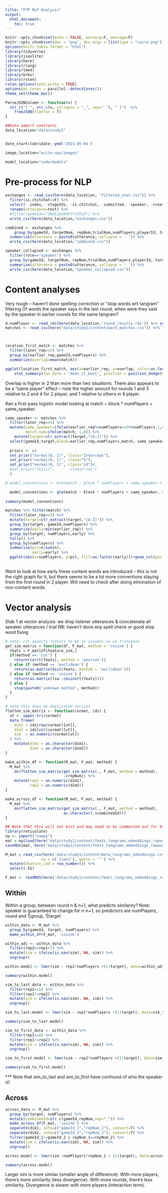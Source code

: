 ```yaml
---
title: "FYP NLP Analysis"
output:
  html_document: 
    toc: true
---
```




```r
knitr::opts_chunk$set(echo = FALSE, warning=F, message=F)
knitr::opts_chunk$set(dev = "png", dev.args = list(type = "cairo-png"))
options(knitr.table.format = "html")
library(tidyverse)
library(jsonlite)
library(here)
library(rlang)
library(lme4)
library(brms)
library(rstan)
rstan_options(auto_write = TRUE)
options(mc.cores = parallel::detectCores())
theme_set(theme_bw())

ParseJSONColumn <- function(x) {
  str_c("[ ", str_c(x, collapse = ",", sep=" "), " ]")  %>% 
    fromJSON(flatten = T)
}

##Data import constants
data_location="data/study1"


date_start=lubridate::ymd('2021-05-04')

image_location="write-ups/images"

model_location="code/models"
```


# Pre-process for NLP

```r

exchanges <- read_csv(here(data_location, "filtered_chat.csv")) %>% 
  filter(is.chitchat==F) %>% 
  select( -index, -stageIds, -is.chitchat, -submitted, -speaker, -createdAt, -row_id) %>% 
  rename(utterance=text) %>% 
  #filter(gameId=="3WzEi9zkHF77vdTw5") %>% 
  write_csv(here(data_location,"exchanges.csv"))

combined <- exchanges %>% 
    group_by(gameId, targetNum, repNum,trialNum,numPlayers,playerId, target, role, countCorrect) %>%
  summarize(utterance = paste0(utterance, collapse = ' ')) %>% 
  write_csv(here(data_location,"combined.csv"))

speaker_collapsed <- exchanges %>% 
  filter(role=="speaker") %>% 
  group_by(gameId, targetNum, repNum,trialNum,numPlayers,playerId, target, countCorrect) %>%
  summarize(utterance = paste0(utterance, collapse = ' ')) %>% 
  write_csv(here(data_location,"speaker_collapsed.csv"))
```


# Content analyses

Very rough -- haven't done spelling  correction or "stop words wrt tangram" filtering
Of words the speaker says in the last round, when were they said by the speaker in earlier rounds for the same tangram?

```r
d.numPlayer <- read_rds(here(data_location,'round_results.rds')) %>% select(numPlayers, gameId)
matches <- read_csv(here("data/study1/content/word_matches.csv")) %>% left_join(d.numPlayer, by="gameId")



location_first_match <- matches %>% 
  filter(later_rep==5) %>% 
  group_by(earlier_rep,gameId,numPlayers) %>% 
  summarize(overlap=mean(match))

ggplot(location_first_match, aes(x=earlier_rep, y=overlap, color=as.factor(numPlayers)))+geom_jitter(alpha=.5,width=.2, height=0)+facet_wrap(~numPlayers)+
    stat_summary(fun.data = "mean_cl_boot", position = position_dodge(width=.2), color="black")
```
Overlap is higher in 2 than more than two situations. There also appears to be a "same player" effect -- note the higher amount for rounds 1 and 3 relative to 2 and 4 for 2 player, and 1 relative to others in 4 player. 

Ran a first-pass logistic model looking at match ~ block * numPlayers + same_speaker. 
```r
same_speaker <- matches %>% 
  filter(later_rep==5) %>% 
  mutate(same_speaker=ifelse(earlier_rep%%numPlayers==5%%numPlayers,1,0),
         match.num=ifelse(match, 1,0)) %>% 
    mutate(target=str_extract(target,"[A-Z]")) %>% 
  select(gameId,target,block=earlier_rep,numPlayers,match, same_speaker)
  
  priors <- c(
  set_prior("normal(0, 1)", class="Intercept"),
  set_prior("normal(0, 1)", class="b"),
  set_prior("normal(0, 1)", class="sd")#,
  #set_prior("lkj(1)",       class="cor")
  )

# model_conventions <- brm(match ~ block * numPlayers + same_speaker + (1|gameId), data=same_speaker,file=here(model_location, "model_convention"),family=bernoulli(link="logit"),  prior=priors, control=list(adapt_delta=.95))

  model_conventions <- glm(match ~ block * numPlayers + same_speaker, data=same_speaker ,family=binomial)
         
summary(model_conventions)

```

```r
matches %>% filter(match) %>% 
  filter(later_rep==5) %>% 
  mutate(target=str_extract(target,"[A-Z]")) %>% 
  group_by(target, gameId,numPlayers) %>% 
  summarize(early=min(earlier_rep)) %>% 
  group_by(target, numPlayers,early) %>% 
  tally() %>% 
  group_by(numPlayers) %>% 
  summarize(pct=n/sum(n),
            early=early) %>% 
  ggplot(aes(x=numPlayers, y=pct, fill=as.factor(early)))+geom_col(position="stack")
  
```
Want to look at how early these content words are introduced -- this is not the right graph for it, but there seems to be a lot more conventions staying from the first round in 2 player. Will need to check after doing elimination of non-content words. 

# Vector analysis

Stab 1 at vector analysis: we drop listener utterances & concatenate all speaker utterances / trial 
NB: haven't done any spell check or good stop word fixing

```r
# note: cor expects featurs to be in columns so we transpose
get_sim_matrix = function(df, F_mat, method = 'cosine') {
  feats = F_mat[df$feature_ind,]
  if(method == 'cor') {
    return(cor(t(feats), method = 'pearson'))
  } else if (method == 'euclidean') {
    return(as.matrix(dist(feats, method = 'euclidean')))
  } else if (method == 'cosine') {
    return(as.matrix(lsa::cosine(t(feats))))
  } else {
    stop(paste0('unknown method', method))
  }
}

# note this does de-duplicated version
flatten_sim_matrix <- function(cormat, ids) {
  ut <- upper.tri(cormat)
  data.frame(
    dim1 = ids[row(cormat)[ut]],
    dim2 = ids[col(cormat)[ut]],
    sim  = as.numeric(cormat[ut])
  ) %>%
    mutate(dim1 = as.character(dim1),
           dim2 = as.character(dim2))
}

make_within_df <- function(M_mat, F_mat, method) {
  M_mat %>%
    do(flatten_sim_matrix(get_sim_matrix(., F_mat, method = method),
                          .$repNum)) %>%
    mutate(rep1 = as.numeric(dim1), 
           rep2 = as.numeric(dim2)) 
}

make_across_df <- function(M_mat, F_mat, method) {
  M_mat %>%
    do(flatten_sim_matrix(get_sim_matrix(., F_mat, method = method),
                          as.character(.$combinedId)))
}
```


```r
## Note that this will not knit and may need to be commented out for knitting
library(reticulate)
np <- import("numpy")
mat = np$load(here('data/study1/content/feats_tangrams_embeddings_rawavg.npy'))
saveRDS(mat, here('data/study1/content/feats_tangrams_embeddings_rawavg.RData'))
```

```r
M_mat = read_csv(here('data/study1/content/meta_tangrams_embeddings.csv'), 
                na = c('[nan]'), quote = '"') %>%  
  mutate(feature_ind = row_number()) %>%
  select(-X1) 

F_mat <- readRDS(here('data/study1/content/feats_tangrams_embeddings_rawavg.RData'))

```





## Within
Within a group, between round n & n+1, what predicts similarity? 
Note: speaker is guaranteed to change for n-n+1, so predictors are numPlayers, round and 1|group, 1|target

```r

within_data <- M_mat %>% 
  group_by(gameId, target, numPlayers) %>% 
  make_within_df(F_mat, 'cosine') 

within_adj <- within_data %>% 
  filter(rep2==rep1+1) %>% 
  mutate(sim = ifelse(is.nan(sim), NA, sim)) %>%
  ungroup()

```

```r

within.model <- lmer(sim ~ rep1*numPlayers +(1|target), data=within_adj)

summary(within.model)
```

```r
sim_to_last_data <- within_data %>% 
  filter(rep2==5) %>% 
  filter(rep1!=rep2) %>% 
  mutate(sim = ifelse(is.nan(sim), NA, sim)) %>%
  ungroup()

sim_to_last.model <- lmer(sim ~ rep1*numPlayers +(1|target), data=sim_to_last_data)

summary(sim_to_last.model)
```


```r
sim_to_first_data <- within_data %>% 
  filter(rep1==0) %>% 
  filter(rep1!=rep2) %>% 
  mutate(sim = ifelse(is.nan(sim), NA, sim)) %>%
  ungroup()

sim_to_first.model <- lmer(sim ~ rep2*numPlayers +(1|target), data=sim_to_first_data)

summary(sim_to_first.model)
```
*** Note that sim_to_last and sim_to_first have confound of who the speaker is!


## Across
```r
across_data <- M_mat %>% 
  group_by(target, numPlayers) %>% 
  mutate(combinedId=str_c(gameId,repNum,sep="_")) %>% 
  make_across_df(F_mat, 'cosine') %>% 
  separate(dim1, into=c("gameId_1","repNum_1"), convert=T) %>% 
  separate(dim2, into=c("gameId_2","repNum_2"), convert=T) %>% 
  filter(gameId_1!=gameId_2 & repNum_1==repNum_2) %>% 
  mutate(sim = ifelse(is.nan(sim), NA, sim)) %>%
  ungroup()

```

```r

across.model <- lmer(sim ~numPlayers*repNum_1 + (1|target), data=across_data)

summary(across.model)
```
Larger sim is more similar (smaller angle of difference). With more players, there's more similarity (less divergence). With more rounds, there's less similarity. Divergence is slower with more players (interaction term). 
